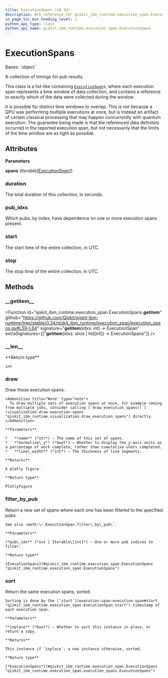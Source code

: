 ```yaml
---
title: ExecutionSpans (v0.34)
description: API reference for qiskit_ibm_runtime.execution_span.ExecutionSpans in qiskit-ibm-runtime v0.34
in_page_toc_min_heading_level: 1
python_api_type: class
python_api_name: qiskit_ibm_runtime.execution_span.ExecutionSpans
---
```


# ExecutionSpans

<Class id="qiskit_ibm_runtime.execution_span.ExecutionSpans" isDedicatedPage={true} github="https://github.com/Qiskit/qiskit-ibm-runtime/tree/stable/0.34/qiskit_ibm_runtime/execution_span/execution_spans.py#L26-L144" signature="ExecutionSpans(spans)" modifiers="class">
  Bases: `object`

  A collection of timings for pub results.

  This class is a list-like containing [`ExecutionSpan`](execution-span-execution-span "qiskit_ibm_runtime.execution_span.ExecutionSpan")s, where each execution span represents a time window of data collection, and contains a reference to exactly which of the data were collected during the window.

  It is possible for distinct time windows to overlap. This is not because a QPU was performing multiple executions at once, but is instead an artifact of certain classical processing that may happen concurrently with quantum execution. The guarantee being made is that the referenced data definitely occurred in the reported execution span, but not necessarily that the limits of the time window are as tight as possible.

  ## Attributes

  **Parameters**

  **spans** (*Iterable\[*[*ExecutionSpan*](execution-span-execution-span "qiskit_ibm_runtime.execution_span.ExecutionSpan")*]*)

  ### duration

  <Attribute id="qiskit_ibm_runtime.execution_span.ExecutionSpans.duration">
    The total duration of this collection, in seconds.
  </Attribute>

  ### pub\_idxs

  <Attribute id="qiskit_ibm_runtime.execution_span.ExecutionSpans.pub_idxs">
    Which pubs, by index, have dependence on one or more execution spans present.
  </Attribute>

  ### start

  <Attribute id="qiskit_ibm_runtime.execution_span.ExecutionSpans.start">
    The start time of the entire collection, in UTC.
  </Attribute>

  ### stop

  <Attribute id="qiskit_ibm_runtime.execution_span.ExecutionSpans.stop">
    The stop time of the entire collection, in UTC.
  </Attribute>

  ## Methods

  ### \_\_getitem\_\_

  <Function id="qiskit_ibm_runtime.execution_span.ExecutionSpans.__getitem__" github="https://github.com/Qiskit/qiskit-ibm-runtime/tree/stable/0.34/qiskit_ibm_runtime/execution_span/execution_spans.py#L59-L64" signature="__getitem__(idxs: int) → ExecutionSpan" extraSignatures={["__getitem__(idxs: slice | list[int]) → ExecutionSpans"]} />

  ### \_\_len\_\_

  <Function id="qiskit_ibm_runtime.execution_span.ExecutionSpans.__len__" github="https://github.com/Qiskit/qiskit-ibm-runtime/tree/stable/0.34/qiskit_ibm_runtime/execution_span/execution_spans.py#L50-L51" signature="__len__()">
    **Return type**

    int
  </Function>

  ### draw

  <Function id="qiskit_ibm_runtime.execution_span.ExecutionSpans.draw" github="https://github.com/Qiskit/qiskit-ibm-runtime/tree/stable/0.34/qiskit_ibm_runtime/execution_span/execution_spans.py#L120-L144" signature="draw(name=None, normalize_y=False, line_width=4)">
    Draw these execution spans.

    <Admonition title="Note" type="note">
      To draw multiple sets of execution spans at once, for example coming from multiple jobs, consider calling [`draw_execution_spans()`](visualization-draw-execution-spans "qiskit_ibm_runtime.visualization.draw_execution_spans") directly.
    </Admonition>

    **Parameters**

    *   **name** (*str*) – The name of this set of spans.
    *   **normalize\_y** (*bool*) – Whether to display the y-axis units as a percentage of work complete, rather than cumulative shots completed.
    *   **line\_width** (*int*) – The thickness of line segments.

    **Returns**

    A plotly figure.

    **Return type**

    PlotlyFigure
  </Function>

  ### filter\_by\_pub

  <Function id="qiskit_ibm_runtime.execution_span.ExecutionSpans.filter_by_pub" github="https://github.com/Qiskit/qiskit-ibm-runtime/tree/stable/0.34/qiskit_ibm_runtime/execution_span/execution_spans.py#L95-L103" signature="filter_by_pub(pub_idx)">
    Return a new set of spans where each one has been filtered to the specified pubs.

    See also :meth:\~.ExecutionSpan.filter\_by\_pub\`.

    **Parameters**

    **pub\_idx** (*int | Iterable\[int]*) – One or more pub indices to filter.

    **Return type**

    [ExecutionSpans](#qiskit_ibm_runtime.execution_span.ExecutionSpans "qiskit_ibm_runtime.execution_span.ExecutionSpans")
  </Function>

  ### sort

  <Function id="qiskit_ibm_runtime.execution_span.ExecutionSpans.sort" github="https://github.com/Qiskit/qiskit-ibm-runtime/tree/stable/0.34/qiskit_ibm_runtime/execution_span/execution_spans.py#L105-L118" signature="sort(inplace=True)">
    Return the same execution spans, sorted.

    Sorting is done by the [`start`](execution-span-execution-span#start "qiskit_ibm_runtime.execution_span.ExecutionSpan.start") timestamp of each execution span.

    **Parameters**

    **inplace** (*bool*) – Whether to sort this instance in place, or return a copy.

    **Returns**

    This instance if `inplace`, a new instance otherwise, sorted.

    **Return type**

    [*ExecutionSpans*](#qiskit_ibm_runtime.execution_span.ExecutionSpans "qiskit_ibm_runtime.execution_span.execution_spans.ExecutionSpans")
  </Function>
</Class>

